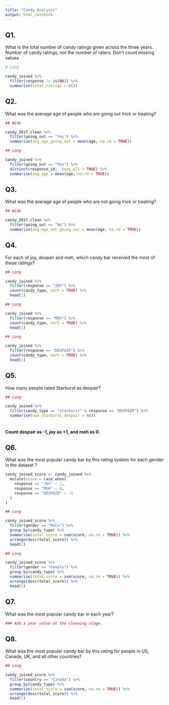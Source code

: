 ```yaml
---
title: "Candy Analysis"
output: html_notebook
---
```


## Q1.
What is the total number of candy ratings given across the three years. 
Number of candy ratings, not the number of raters. Don’t count missing values

```r

# Long

candy_joined %>% 
  filter(response != is(NA)) %>% 
  summarise(total_ratings = n())

```


## Q2.
What was the average age of people who are going out trick or treating?

```r

## Wide

candy_2017_clean %>% 
  filter(going_out == "Yes") %>%
  summarise(avg_age_going_out = mean(age, na.rm = TRUE))

```

```r

## Long

candy_joined %>%
  filter(going_out == "Yes") %>%
  distinct(response_id, .keep_all = TRUE) %>% 
  summarise(avg_age = mean(age, na.rm = TRUE))

```


## Q3.
What was the average age of people who are not going trick or treating?

```r

## Wide

candy_2017_clean %>% 
  filter(going_out == "No") %>%
  summarise(avg_age_not_going_out = mean(age, na.rm = TRUE))
```

## Q4.
For each of joy, despair and meh, which candy bar received the most of these 
ratings?

```r

## Long

candy_joined %>% 
  filter(response == "JOY") %>% 
  count(candy_type, sort = TRUE) %>% 
  head(1)

```

```r

## Long

candy_joined %>% 
  filter(response == "MEH") %>% 
  count(candy_type, sort = TRUE) %>% 
  head(1)

```

```r

## Long

candy_joined %>% 
  filter(response == "DESPAIR") %>% 
  count(candy_type, sort = TRUE) %>% 
  head(1)

```


## Q5.
How many people rated Starburst as despair?

```r

## Long

candy_joined %>% 
  filter(candy_type == "starburst" & response == "DESPAIR") %>%
  summarise(num_starburst_despair = n())
  
```

#### Count despair as -1, joy as +1, and meh as 0.

## Q6.
What was the most popular candy bar by this rating system for each gender 
in the dataset ?

```r

candy_joined_score <- candy_joined %>%
  mutate(score = case_when(
    response == "JOY" ~ 1,
    response == "MEH" ~ 0,
    response == "DESPAIR" ~ -1
  )
)

## Long

candy_joined_score %>% 
  filter(gender == "Male") %>% 
  group_by(candy_type) %>% 
  summarise(total_score = sum(score, na.rm = TRUE)) %>% 
  arrange(desc(total_score)) %>% 
  head(1)


```

```r

## Long

candy_joined_score %>% 
  filter(gender == "Female") %>% 
  group_by(candy_type) %>% 
  summarise(total_score = sum(score, na.rm = TRUE)) %>% 
  arrange(desc(total_score)) %>% 
  head(1)

```

## Q7.
What was the most popular candy bar in each year?

```r

### Add a year value at the cleaning stage.

```


## Q8.
What was the most popular candy bar by this rating for people in US, Canada, 
UK, and all other countries?

```r

## Long

candy_joined_score %>% 
  filter(country == "Canada") %>% 
  group_by(candy_type) %>% 
  summarise(total_score = sum(score, na.rm = TRUE)) %>% 
  arrange(desc(total_score)) %>% 
  head(1)

```



